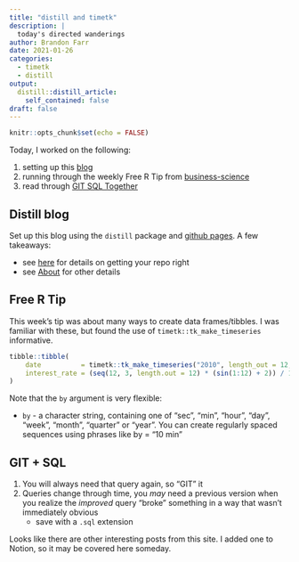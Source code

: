 ```yaml
---
title: "distill and timetk"
description: |
  today's directed wanderings
author: Brandon Farr
date: 2021-01-26
categories:
  - timetk
  - distill
output:
  distill::distill_article:
    self_contained: false
draft: false
---
```



```r
knitr::opts_chunk$set(echo = FALSE)
```

Today, I worked on the following:

1. setting up this [blog](https://orderlyquant.github.io/wilting)
2. running through the weekly Free R Tip from [business-science](https://www.business-science.io/)
3. read through [GIT SQL Together](https://caitlinhudon.com/2018/11/28/git-sql-together/)

## Distill blog

Set up this blog using the `distill` package and [github pages](https://pages.github.com/).
A few takeaways:

- see [here](https://github.blog/2016-12-09-publishing-with-github-pages-now-as-easy-as-1-2-3/) for details on getting your repo right
- see [About](https://orderlyquant.github.io/wilting/about.html) for other details

## Free R Tip

This week's tip was about many ways to create data frames/tibbles. I was familiar
with these, but found the use of `timetk::tk_make_timeseries` informative.

```r

tibble::tibble(
    date          = timetk::tk_make_timeseries("2010", length_out = 12, by = "quarter"),
    interest_rate = (seq(12, 3, length.out = 12) * (sin(1:12) + 2)) / 12
)

```

Note that the `by` argument is very flexible:

- `by` - a character string, containing one of "sec", "min", "hour", "day", "week",
  "month", "quarter" or "year". You can create regularly spaced sequences using
  phrases like by = "10 min"


## GIT + SQL

1. You will always need that query again, so "GIT" it
2. Queries change through time, you *may* need a previous version when you realize
   the *improved* query "broke" something in a way that wasn't immediately obvious
   - save with a `.sql` extension

Looks like there are other interesting posts from this site. I added one to Notion,
so it may be covered here someday.
